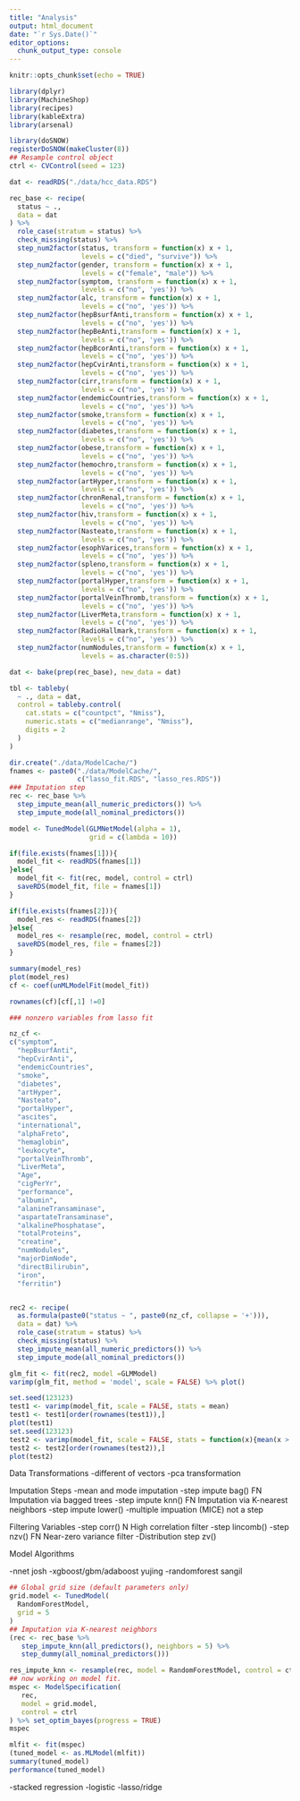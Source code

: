 ```yaml
---
title: "Analysis"
output: html_document
date: "`r Sys.Date()`"
editor_options: 
  chunk_output_type: console
---
```


```r
knitr::opts_chunk$set(echo = TRUE)
```

```r
library(dplyr)
library(MachineShop)
library(recipes)
library(kableExtra)
library(arsenal)
```

```r
library(doSNOW)
registerDoSNOW(makeCluster(8))
## Resample control object
ctrl <- CVControl(seed = 123)
```


```r
dat <- readRDS("./data/hcc_data.RDS")

rec_base <- recipe(
  status ~ .,
  data = dat
) %>%
  role_case(stratum = status) %>%
  check_missing(status) %>%
  step_num2factor(status, transform = function(x) x + 1,
                  levels = c("died", "survive")) %>%
  step_num2factor(gender, transform = function(x) x + 1,
                  levels = c("female", "male")) %>%
  step_num2factor(symptom, transform = function(x) x + 1,
                  levels = c("no", 'yes')) %>%
  step_num2factor(alc, transform = function(x) x + 1,
                  levels = c("no", 'yes')) %>%
  step_num2factor(hepBsurfAnti,transform = function(x) x + 1,
                  levels = c("no", 'yes')) %>%
  step_num2factor(hepBeAnti,transform = function(x) x + 1,
                  levels = c("no", 'yes')) %>%
  step_num2factor(hepBcorAnti,transform = function(x) x + 1,
                  levels = c("no", 'yes')) %>%
  step_num2factor(hepCvirAnti,transform = function(x) x + 1,
                  levels = c("no", 'yes')) %>%
  step_num2factor(cirr,transform = function(x) x + 1,
                  levels = c("no", 'yes')) %>%
  step_num2factor(endemicCountries,transform = function(x) x + 1,
                  levels = c("no", 'yes')) %>%
  step_num2factor(smoke,transform = function(x) x + 1,
                  levels = c("no", 'yes')) %>%
  step_num2factor(diabetes,transform = function(x) x + 1,
                  levels = c("no", 'yes')) %>%
  step_num2factor(obese,transform = function(x) x + 1,
                  levels = c("no", 'yes')) %>%
  step_num2factor(hemochro,transform = function(x) x + 1,
                  levels = c("no", 'yes')) %>%
  step_num2factor(artHyper,transform = function(x) x + 1,
                  levels = c("no", 'yes')) %>%
  step_num2factor(chronRenal,transform = function(x) x + 1,
                  levels = c("no", 'yes')) %>%
  step_num2factor(hiv,transform = function(x) x + 1,
                  levels = c("no", 'yes')) %>%
  step_num2factor(Nasteato,transform = function(x) x + 1,
                  levels = c("no", 'yes')) %>%
  step_num2factor(esophVarices,transform = function(x) x + 1,
                  levels = c("no", 'yes')) %>%
  step_num2factor(spleno,transform = function(x) x + 1,
                  levels = c("no", 'yes')) %>%
  step_num2factor(portalHyper,transform = function(x) x + 1,
                  levels = c("no", 'yes')) %>%
  step_num2factor(portalVeinThromb,transform = function(x) x + 1,
                  levels = c("no", 'yes')) %>%
  step_num2factor(LiverMeta,transform = function(x) x + 1,
                  levels = c("no", 'yes')) %>%
  step_num2factor(RadioHallmark,transform = function(x) x + 1,
                  levels = c("no", 'yes')) %>%
  step_num2factor(numNodules,transform = function(x) x + 1,
                  levels = as.character(0:5))

dat <- bake(prep(rec_base), new_data = dat)
```

```r
tbl <- tableby(
  ~ ., data = dat,
  control = tableby.control(
    cat.stats = c("countpct", "Nmiss"),
    numeric.stats = c("medianrange", "Nmiss"),
    digits = 2
  )
)

```


```r
dir.create("./data/ModelCache/")
fnames <- paste0("./data/ModelCache/",
                 c("lasso_fit.RDS", "lasso_res.RDS"))
### Imputation step
rec <- rec_base %>%
  step_impute_mean(all_numeric_predictors()) %>%
  step_impute_mode(all_nominal_predictors())

model <- TunedModel(GLMNetModel(alpha = 1),
                    grid = c(lambda = 10))

if(file.exists(fnames[1])){
  model_fit <- readRDS(fnames[1])
}else{
  model_fit <- fit(rec, model, control = ctrl)
  saveRDS(model_fit, file = fnames[1])
}

if(file.exists(fnames[2])){
  model_res <- readRDS(fnames[2])
}else{
  model_res <- resample(rec, model, control = ctrl)
  saveRDS(model_res, file = fnames[2])
}

summary(model_res)
plot(model_res)
cf <- coef(unMLModelFit(model_fit))

rownames(cf)[cf[,1] !=0]

### nonzero variables from lasso fit

nz_cf <- 
c("symptom",
  "hepBsurfAnti",
  "hepCvirAnti",
  "endemicCountries",
  "smoke",
  "diabetes",
  "artHyper",
  "Nasteato",
  "portalHyper",
  "ascites",
  "international",
  "alphaFreto",
  "hemaglobin",
  "leukocyte",
  "portalVeinThromb",
  "LiverMeta",
  "Age",
  "cigPerYr",
  "performance",
  "albumin",
  "alanineTransaminase",
  "aspartateTransaminase",
  "alkalinePhosphatase",
  "totalProteins",
  "creatine",
  "numNodules",
  "majorDimNode",
  "directBilirubin",
  "iron",
  "ferritin")


rec2 <- recipe(
  as.formula(paste0("status ~ ", paste0(nz_cf, collapse = '+'))),
  data = dat) %>%
  role_case(stratum = status) %>%
  check_missing(status) %>%
  step_impute_mean(all_numeric_predictors()) %>%
  step_impute_mode(all_nominal_predictors())

glm_fit <- fit(rec2, model =GLMModel)
varimp(glm_fit, method = 'model', scale = FALSE) %>% plot()
```


```r
set.seed(123123)
test1 <- varimp(model_fit, scale = FALSE, stats = mean)
test1 <- test1[order(rownames(test1)),]
plot(test1)
set.seed(123123)
test2 <- varimp(model_fit, scale = FALSE, stats = function(x){mean(x > 0)})
test2 <- test2[order(rownames(test2)),]
plot(test2)
```

Data Transformations
-different of vectors
-pca transformation

Imputation Steps
-mean and mode imputation
-step impute bag() FN Imputation via bagged trees
-step impute knn() FN Imputation via K-nearest neighbors
-step impute lower()
-multiple impuation (MICE) not a step

Filtering Variables
-step corr() N High correlation filter
-step lincomb()
-step nzv() FN Near-zero variance filter
-Distribution step zv()

Model Algorithms

-nnet josh
-xgboost/gbm/adaboost yujing
-randomforest sangil
```r
## Global grid size (default parameters only)
grid.model <- TunedModel(
  RandomForestModel,
  grid = 5
)
## Imputation via K-nearest neighbors
(rec <- rec_base %>%
   step_impute_knn(all_predictors(), neighbors = 5) %>%
   step_dummy(all_nominal_predictors()))

res_impute_knn <- resample(rec, model = RandomForestModel, control = ctrl)
## now working on model fit. 
mspec <- ModelSpecification(
   rec,
   model = grid.model,
   control = ctrl
) %>% set_optim_bayes(progress = TRUE)
mspec

mlfit <- fit(mspec)
(tuned_model <- as.MLModel(mlfit))
summary(tuned_model)
performance(tuned_model)
```

-stacked regression
-logistic
-lasso/ridge
